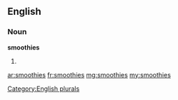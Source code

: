 ==English==

===Noun===
'''smoothies'''

# {{plural of|[[smoothie]]}}

[[Category:English plurals]]

[[ar:smoothies]]
[[fr:smoothies]]
[[mg:smoothies]]
[[my:smoothies]]